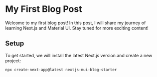 # My First Blog Post

Welcome to my first blog post! In this post, I will share my journey of learning Next.js and Material UI. Stay tuned for more exciting content!

## Setup

To get started, we will install the latest Next.js version and create a new project:

```bash
npx create-next-app@latest nextjs-mui-blog-starter
```

